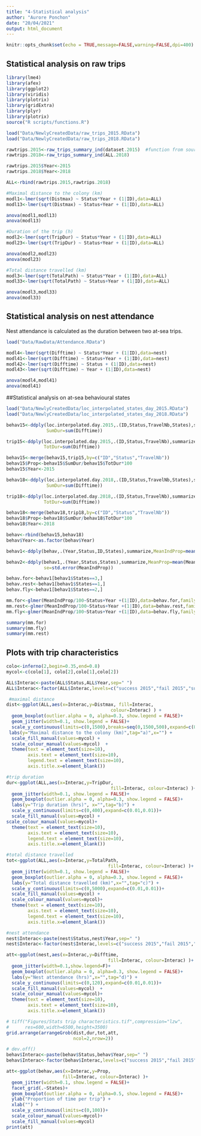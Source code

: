 ```yaml
---
title: "4-Statistical analysis"
author: "Aurore Ponchon"
date: "20/04/2021"
output: html_document
---
```


```r
knitr::opts_chunk$set(echo = TRUE,message=FALSE,warning=FALSE,dpi=400)
```

## Statistical analysis on raw trips

```r
library(lme4)
library(afex)
library(ggplot2)
library(viridis)
library(plotrix)
library(gridExtra)
library(plyr)
library(plotrix)
source("R scripts/functions.R")

load("Data/NewlyCreatedData/raw_trips_2015.RData")
load("Data/NewlyCreatedData/raw_trips_2018.RData")

rawtrips.2015<-raw_trips_summary_ind(dataset.2015)  #function from source file
rawtrips.2018<-raw_trips_summary_ind(ALL.2018) 

rawtrips.2015$Year<-2015
rawtrips.2018$Year<-2018

ALL<-rbind(rawtrips.2015,rawtrips.2018)

#Maximal distance to the colony (km)
modl1<-lmer(sqrt(Distmax) ~ Status*Year + (1|ID),data=ALL)
modl13<-lmer(sqrt(Distmax) ~ Status+Year + (1|ID),data=ALL)

anova(modl1,modl13)
anova(modl13)

#Duration of the trip (h)
modl2<-lmer(sqrt(TripDur) ~ Status*Year + (1|ID),data=ALL)
modl23<-lmer(sqrt(TripDur) ~ Status+Year + (1|ID),data=ALL)

anova(modl2,modl23)
anova(modl23)

#Total distance travelled (km)
modl3<-lmer(sqrt(TotalPath) ~ Status*Year + (1|ID),data=ALL)
modl33<-lmer(sqrt(TotalPath) ~ Status+Year + (1|ID),data=ALL)

anova(modl3,modl33)
anova(modl33)
```

## Statistical analysis on nest attendance

Nest attendance is calculated as the duration between two at-sea trips.

```r
load("Data/RawData/Attendance.RData")

modl4<-lmer(sqrt(Difftime) ~ Status*Year + (1|ID),data=nest)
modl41<-lmer(sqrt(Difftime) ~ Status+Year + (1|ID),data=nest)
modl42<-lmer(sqrt(Difftime) ~ Status + (1|ID),data=nest)
modl43<-lmer(sqrt(Difftime) ~ Year + (1|ID),data=nest)

anova(modl4,modl41)
anova(modl41)
```

##Statistical analysis on at-sea behavioural states

```r
load("Data/NewlyCreatedData/loc_interpolated_states_day_2015.RData")
load("Data/NewlyCreatedData/loc_interpolated_states_day_2018.RData")

behav15<-ddply(loc.interpolated.day.2015,.(ID,Status,TravelNb,States),summarize,
               SumDur=sum(Difftime))

trip15<-ddply(loc.interpolated.day.2015,.(ID,Status,TravelNb),summarize,
              TotDur=sum(Difftime))

behav15<-merge(behav15,trip15,by=c("ID","Status","TravelNb"))
behav15$Prop<-behav15$SumDur/behav15$TotDur*100
behav15$Year<-2015

behav18<-ddply(loc.interpolated.day.2018,.(ID,Status,TravelNb,States),summarize,
               SumDur=sum(Difftime))

trip18<-ddply(loc.interpolated.day.2018,.(ID,Status,TravelNb),summarize,
              TotDur=sum(Difftime))

behav18<-merge(behav18,trip18,by=c("ID","Status","TravelNb"))
behav18$Prop<-behav18$SumDur/behav18$TotDur*100
behav18$Year<-2018

behav<-rbind(behav15,behav18)
behav$Year<-as.factor(behav$Year)

behav1<-ddply(behav,.(Year,Status,ID,States),summarize,MeanIndProp=mean(Prop))

behav2<-ddply(behav1,.(Year,Status,States),summarize,MeanProp=mean(MeanIndProp),
              se=std.error(MeanIndProp))

behav.for<-behav1[behav1$States==3,]
behav.rest<-behav1[behav1$States==1,]
behav.fly<-behav1[behav1$States==2,]

mm.for<-glmer(MeanIndProp/100~Status+Year +(1|ID),data=behav.for,family="binomial")
mm.rest<-glmer(MeanIndProp/100~Status+Year +(1|ID),data=behav.rest,family="binomial")
mm.fly<-glmer(MeanIndProp/100~Status+Year +(1|ID),data=behav.fly,family="binomial")

summary(mm.for)
summary(mm.fly)
summary(mm.rest)

```


## Plots with trip characteristics

```r
colo<-inferno(2,begin=0.35,end=0.8)
mycol<-c(colo[1], colo[2],colo[1],colo[2])

ALL$Interac<-paste(ALL$Status,ALL$Year,sep=" ")
ALL$Interac<-factor(ALL$Interac,levels=c("success 2015","fail 2015","success 2018","fail 2018"))

 #maximal distance
dist<-ggplot(ALL,aes(x=Interac,y=Distmax, fill=Interac,
                                       colour=Interac) ) +
  geom_boxplot(outlier.alpha = 0, alpha=0.3, show.legend = FALSE)+
  geom_jitter(width=0.1, show.legend = FALSE)+
  scale_y_continuous(limits=c(0,1500),breaks=seq(0,1500,500),expand=c(0.01,0.01))+
 labs(y="Maximal distance to the colony (km)",tag="a)",x="") +
  scale_fill_manual(values=mycol) +
  scale_colour_manual(values=mycol)  +
  theme(text = element_text(size=10),
        axis.text = element_text(size=10),
        legend.text = element_text(size=10),
        axis.title.x=element_blank())

#trip duration
dur<-ggplot(ALL,aes(x=Interac,y=TripDur, 
                                       fill=Interac, colour=Interac) )+
  geom_jitter(width=0.1, show.legend = FALSE)+
  geom_boxplot(outlier.alpha = 0, alpha=0.3, show.legend = FALSE)+
  labs(y="Trip duration (hrs)", x="",tag="b)") +
  scale_y_continuous(limits=c(0,400),expand=c(0.01,0.01))+
  scale_fill_manual(values=mycol) +
scale_colour_manual(values=mycol)+
  theme(text = element_text(size=10),
        axis.text = element_text(size=10),
        legend.text = element_text(size=10),
        axis.title.x=element_blank())

#total distance travelled
tot<-ggplot(ALL,aes(x=Interac,y=TotalPath, 
                                      fill=Interac, colour=Interac) )+
  geom_jitter(width=0.1, show.legend = FALSE)+
  geom_boxplot(outlier.alpha = 0, alpha=0.3, show.legend = FALSE)+
  labs(y="Total distance travelled (km)",x="",tag="c)") +
  scale_y_continuous(limits=c(0,5000),expand=c(0.01,0.01))+
  scale_fill_manual(values=mycol) +
  scale_colour_manual(values=mycol)+
  theme(text = element_text(size=10),
        axis.text = element_text(size=10),
        legend.text = element_text(size=10),
        axis.title.x=element_blank())

#nest attendance
nest$Interac<-paste(nest$Status,nest$Year,sep=" ")
nest$Interac<-factor(nest$Interac,levels=c("success 2015","fail 2015","success 2018","fail 2018"))

att<-ggplot(nest,aes(x=Interac,y=Difftime, 
                                      fill=Interac, colour=Interac) )+
  geom_jitter(width=0.1,show.legend=F)+
  geom_boxplot(outlier.alpha = 0, alpha=0.3, show.legend = FALSE)+
  labs(y="Nest attendance (hrs)",x="",tag="d)") +
  scale_y_continuous(limits=c(0,120),expand=c(0.01,0.01))+
  scale_fill_manual(values=mycol)  +
  scale_colour_manual(values=mycol)+
  theme(text = element_text(size=10),
        axis.text = element_text(size=10),
        axis.title.x=element_blank())

# tiff("Figures/Stats trip characteristics.tif",compression="lzw",
#      res=600,width=6500,height=3500)
grid.arrange(arrangeGrob(dist,dur,tot,att,
                         ncol=2,nrow=2))

# dev.off()
behav$Interac<-paste(behav$Status,behav$Year,sep=" ")
behav$Interac<-factor(behav$Interac,levels=c("success 2015","fail 2015","success 2018","fail 2018"))

att<-ggplot(behav,aes(x=Interac,y=Prop, 
                     fill=Interac, colour=Interac) )+
  geom_jitter(width=0.1, show.legend = FALSE)+
  facet_grid(.~States)+
  geom_boxplot(outlier.alpha = 0, alpha=0.5, show.legend = FALSE)+
  ylab("Proportion of time per trip") +
  xlab("") +
  scale_y_continuous(limits=c(0,100))+
  scale_colour_manual(values=mycol)+
  scale_fill_manual(values=mycol)
print(att)

```

